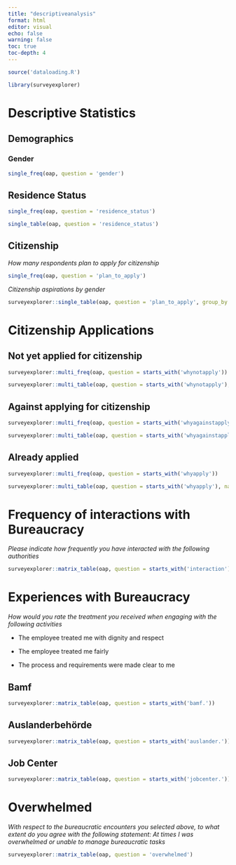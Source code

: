 ```yaml
---
title: "descriptiveanalysis"
format: html
editor: visual
echo: false
warning: false
toc: true
toc-depth: 4
---
```


```r
source('dataloading.R')

library(surveyexplorer)
```

# Descriptive Statistics

## Demographics

### Gender

```r
single_freq(oap, question = 'gender')


```

## Residence Status

```r
single_freq(oap, question = 'residence_status')

```

```r
single_table(oap, question = 'residence_status')

```

## Citizenship

*How many respondents plan to apply for citizenship*

```r

single_freq(oap, question = 'plan_to_apply')
```

*Citizenship aspirations by gender*

```r
surveyexplorer::single_table(oap, question = 'plan_to_apply', group_by = 'gender', subgroups_to_exclude = 'Keine Angabe / anonymisiert')

```

# Citizenship Applications

## Not yet applied for citizenship

```r
surveyexplorer::multi_freq(oap, question = starts_with('whynotapply'))

```

```r
surveyexplorer::multi_table(oap, question = starts_with('whynotapply'), na.rm = TRUE)
```

## Against applying for citizenship

```r
surveyexplorer::multi_freq(oap, question = starts_with('whyagainstapply'))

```

```r
surveyexplorer::multi_table(oap, question = starts_with('whyagainstapply'), na.rm = TRUE)
```

## Already applied 

```r
surveyexplorer::multi_freq(oap, question = starts_with('whyapply'))

```

```r
surveyexplorer::multi_table(oap, question = starts_with('whyapply'), na.rm = TRUE)
```

# Frequency of interactions with Bureaucracy

*Please indicate how frequently you have interacted with the following authorities*

```r
surveyexplorer::matrix_table(oap, question = starts_with('interaction')) 
```

# Experiences with Bureaucracy

*How would you rate the treatment you received when engaging with the following activities*

-   The employee treated me with dignity and respect

-   The employee treated me fairly 

-   The process and requirements were made clear to me

## Bamf

```r
surveyexplorer::matrix_table(oap, question = starts_with('bamf.'))

```

## Auslanderbehörde

```r
surveyexplorer::matrix_table(oap, question = starts_with('auslander.'))

```

## Job Center

```r
surveyexplorer::matrix_table(oap, question = starts_with('jobcenter.'))

```

# Overwhelmed

*With respect to the bureaucratic encounters you selected above, to what extent do you agree with the following statement: At times I was overwhelmed or unable to manage bureaucratic tasks* 

```r
surveyexplorer::matrix_table(oap, question = 'overwhelmed')

```
